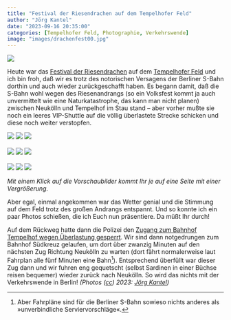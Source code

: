```yaml
---
title: "Festival der Riesendrachen auf dem Tempelhofer Feld"
author: "Jörg Kantel"
date: "2023-09-16 20:35:00"
categories: [Tempelhofer Feld, Photographie, Verkehrswende]
image: "images/drachenfest00.jpg"
---
```


[![](images/drachenfest00-b.jpg)](https://www.flickr.com/photos/schockwellenreiter/53191697100/)

Heute war das [Festival der Riesendrachen](https://www.stadtundland.de/Unternehmen/Veranstaltungen/Festival-der-Riesendrachen.php) auf dem [Tempelhofer Feld](https://de.wikipedia.org/wiki/Tempelhofer_Feld) und ich bin froh, daß wir es trotz des notorischen Versagens der Berliner S-Bahn dorthin und auch wieder zurückgeschafft haben. Es begann damit, daß die S-Bahn wohl wegen des Riesenandrangs (so ein Volksfest kommt ja auch unvermittelt wie eine Naturkatastrophe, das kann man nicht planen) zwischen Neukölln und Tempelhof im Stau stand -- aber vorher mußte sie noch ein leeres VIP-Shuttle auf die völlig überlastete Strecke schicken und diese noch weiter verstopfen.

[![](images/drachenfest01.jpg)](https://www.flickr.com/photos/schockwellenreiter/53191304909/)&nbsp;[![](images/drachenfest02.jpg)](https://www.flickr.com/photos/schockwellenreiter/53191699960/)&nbsp;[![](images/drachenfest03.jpg)](https://www.flickr.com/photos/schockwellenreiter/53191308099/)<br /><br />
[![](images/drachenfest04.jpg)](https://www.flickr.com/photos/schockwellenreiter/53191509276/)&nbsp;[![](images/drachenfest05.jpg)](https://www.flickr.com/photos/schockwellenreiter/53191870708/)&nbsp;[![](images/drachenfest06.jpg)](https://www.flickr.com/photos/schockwellenreiter/53191310484/)<br /><br />
[![](images/drachenfest07.jpg)](https://www.flickr.com/photos/schockwellenreiter/53191512911/)&nbsp;[![](images/drachenfest08.jpg)](https://www.flickr.com/photos/schockwellenreiter/53191874253/)&nbsp;[![](images/drachenfest09.jpg)](https://www.flickr.com/photos/schockwellenreiter/53191311409/)

*Mit einem Klick auf die Vorschaubilder kommt Ihr je auf eine Seite mit einer Vergrößerung.*

Aber egal, einmal angekommen war das Wetter genial und die Stimmung auf dem Feld trotz des großen Andrangs entspannt. Und so konnte ich ein paar Photos schießen, die ich Euch nun präsentiere. Da müßt Ihr durch!

Auf dem Rückweg hatte dann die Polizei den [Zugang zum Bahnhof Tempelhof wegen Überlastung gesperrt](https://www.morgenpost.de/bezirke/tempelhof-schoeneberg/article239591127/drachenfest-berlin-2023-riesendrachen-tempelhofer-feld-andrang-polizei.html). Wir sind dann notgedrungen zum Bahnhof Südkreuz gelaufen, um dort über zwanzig Minuten auf den nächsten Zug Richtung Neukölln zu warten (dort fährt normalerweise laut Fahrplan alle fünf Minuten eine Bahn[^1]). Entsprechend überfüllt war dieser Zug dann und wir fuhren eng gequetscht (selbst Sardinen in einer Büchse reisen bequemer) wieder zurück nach Neukölln. So wird das nichts mit der Verkehrswende in Berlin! *(Photos ([cc](http://creativecommons.org/licenses/by-nc-nd/2.0/)) 2023: [Jörg Kantel](http://cognitiones.kantel-chaos-team.de/cv.html))*

[^1]: Aber Fahrpläne sind für die Berliner S-Bahn sowieso nichts anderes als »unverbindliche Serviervorschläge«.

